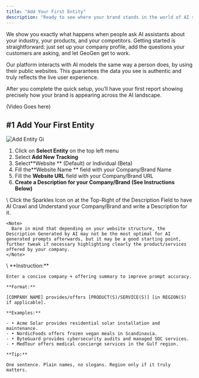 ```yaml
---
title: "Add Your First Entity"
description: "Ready to see where your brand stands in the world of AI search? GeoGen is the clearest path to knowing."
---
```


We show you exactly what happens when people ask AI assistants about your industry, your products, and your competitors. Getting started is straightforward: just set up your company profile, add the questions your customers are asking, and let GeoGen get to work.

<Info>
  Our platform interacts with AI models the same way a person does, by using their public websites. This guarantees the data you see is authentic and truly reflects the live user experience.
</Info>

After you complete the quick setup, you’ll have your first report showing precisely how your brand is appearing across the AI landscape.

(Video Goes here)

## #1 Add Your First Entity

![Add Entity Gi](/images/add-entity.gif)

1. Click on **Select Entity** on the top left menu
2. Select **Add New Tracking**
3. Select\*\*Website \*\* (Default) or Individual (Beta)
4. Fill the\*\*Website Name \*\* field with your Company/Brand Name
5. Fill the **Website URL** field with your Company/Brand URL
6. **Create a Description for your Company/Brand (See Instructions Below)**

<Columns cols={2}>
  <Card title="AI Generated Description" icon="sparkles" iconType="regular" color="#62279b">
    \
    Click the Sparkles Icon on at the Top-Right of the Description Field to have AI Crawl and Understand your Company/Brand and write a Description for it.

    <Note>
      Bare in mind that depending on your website structure, the Description Generated by AI may not be the most optimal for AI generated prompts afterwards, but it may be a good starting point, further tweak if necessary highlighting clearly the product/services offered by your company.
    </Note>
  </Card>
  <Card title="Manual Description" icon="pencil" iconType="duotone" color="#62279b">
    \
    **Instruction:**

    Enter a concise company + offering summary to improve prompt accuracy.

    **Format:**

    [COMPANY NAME] provides/offers [PRODUCT(S)/SERVICE(S)] [in REGION(S) if applicable].

    **Examples:**

    - • Acme Solar provides residential solar installation and maintenance.
    - • NordicFoods offers frozen vegan meals in Scandinavia.
    - • ByteGuard provides cybersecurity audits and managed SOC services.
    - • MedTour offers medical concierge services in the Gulf region.

    **Tip:**

    One sentence. Plain names, no slogans. Region only if it truly matters.
  </Card>
</Columns>